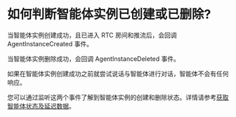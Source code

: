 # 如何判断智能体实例已创建或已删除?

当智能体实例创建成功，且已进入 RTC 房间和推流后，会回调 AgentInstanceCreated 事件。

当智能体实例删除成功，会回调 AgentInstanceDeleted 事件。

<Note title="注意">如果在智能体实例创建成功之前就尝试说话与智能体进行对话，智能体不会有任何响应。</Note>

您可以通过监听这两个事件了解到智能体实例的创建和删除状态。详情请参考[获取智能体状态及延迟数据](./../guides/get-ai-agent-status.mdx#监听智能体相关事件)。